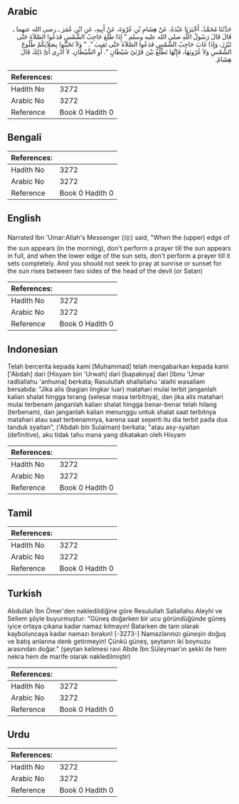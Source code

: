 ## Arabic


<div dir="rtl" lang="ar" style={{fontSize:'larger',backgroundColor:'#f8f9fa',padding:20}}>
حَدَّثَنَا مُحَمَّدٌ، أَخْبَرَنَا عَبْدَةُ، عَنْ هِشَامِ بْنِ عُرْوَةَ، عَنْ أَبِيهِ، عَنِ ابْنِ عُمَرَ ـ رضى الله عنهما ـ قَالَ قَالَ رَسُولُ اللَّهِ صلى الله عليه وسلم ‏"‏ إِذَا طَلَعَ حَاجِبُ الشَّمْسِ فَدَعُوا الصَّلاَةَ حَتَّى تَبْرُزَ، وَإِذَا غَابَ حَاجِبُ الشَّمْسِ فَدَعُوا الصَّلاَةَ حَتَّى تَغِيبَ ‏"‏‏.‏ ‏"‏ وَلاَ تَحَيَّنُوا بِصَلاَتِكُمْ طُلُوعَ الشَّمْسِ وَلاَ غُرُوبَهَا، فَإِنَّهَا تَطْلُعُ بَيْنَ قَرْنَىْ شَيْطَانٍ ‏"‏‏.‏ أَوِ الشَّيْطَانِ‏.‏ لاَ أَدْرِي أَىَّ ذَلِكَ قَالَ هِشَامٌ‏.‏
</div>
<div style={{backgroundColor:'#f8f9fa',padding:20, marginBottom: 10}}><table> <thead> <tr> <th>References:</th> <th></th> </tr> </thead> <tbody><tr><td>Hadith No</td><td>3272</td></tr><tr><td>Arabic No</td><td>3272</td></tr><tr><td>Reference</td><td>Book 0 Hadith 0</td></tr></tbody></table></div>

## Bengali


<div dir="ltr" lang="bn" style={{fontSize:'larger',backgroundColor:'#f8f9fa',padding:20}}>

</div>
<div style={{backgroundColor:'#f8f9fa',padding:20, marginBottom: 10}}><table> <thead> <tr> <th>References:</th> <th></th> </tr> </thead> <tbody><tr><td>Hadith No</td><td>3272</td></tr><tr><td>Arabic No</td><td>3272</td></tr><tr><td>Reference</td><td>Book 0 Hadith 0</td></tr></tbody></table></div>

## English


<div dir="ltr" lang="en" style={{fontSize:'larger',backgroundColor:'#f8f9fa',padding:20}}>
Narrated Ibn 'Umar:Allah's Messenger (ﷺ) said, "When the (upper) edge of the sun appears (in the morning), don't perform a prayer till the sun appears in full, and when the lower edge of the sun sets, don't perform a prayer till it sets completely. And you should not seek to pray at sunrise or sunset for the sun rises between two sides of the head of the devil (or Satan)
</div>
<div style={{backgroundColor:'#f8f9fa',padding:20, marginBottom: 10}}><table> <thead> <tr> <th>References:</th> <th></th> </tr> </thead> <tbody><tr><td>Hadith No</td><td>3272</td></tr><tr><td>Arabic No</td><td>3272</td></tr><tr><td>Reference</td><td>Book 0 Hadith 0</td></tr></tbody></table></div>

## Indonesian


<div dir="ltr" lang="id" style={{fontSize:'larger',backgroundColor:'#f8f9fa',padding:20}}>
Telah bercerita kepada kami [Muhammad] telah mengabarkan kepada kami ['Abdah] dari [Hisyam bin 'Urwah] dari [bapaknya] dari [Ibnu 'Umar radliallahu 'anhuma] berkata; Rasulullah shallallahu 'alaihi wasallam bersabda: "Jika alis (bagian lingkar luar) matahari mulai terbit janganlah kalian shalat hingga terang (selesai masa terbitnya), dan jika alis matahari mulai terbenam janganlah kalian shalat hingga benar-benar telah hilang (terbenam), dan janganlah kalian menunggu untuk shalat saat terbitnya matahari atau saat terbenamnya, karena saat seperti itu dia terbit pada dua tanduk syaitan", ('Abdah bin Sulaiman) berkata; "atau asy-syaitan (definitive), aku tidak tahu mana yang dikatakan oleh Hisyam
</div>
<div style={{backgroundColor:'#f8f9fa',padding:20, marginBottom: 10}}><table> <thead> <tr> <th>References:</th> <th></th> </tr> </thead> <tbody><tr><td>Hadith No</td><td>3272</td></tr><tr><td>Arabic No</td><td>3272</td></tr><tr><td>Reference</td><td>Book 0 Hadith 0</td></tr></tbody></table></div>

## Tamil


<div dir="ltr" lang="ta" style={{fontSize:'larger',backgroundColor:'#f8f9fa',padding:20}}>

</div>
<div style={{backgroundColor:'#f8f9fa',padding:20, marginBottom: 10}}><table> <thead> <tr> <th>References:</th> <th></th> </tr> </thead> <tbody><tr><td>Hadith No</td><td>3272</td></tr><tr><td>Arabic No</td><td>3272</td></tr><tr><td>Reference</td><td>Book 0 Hadith 0</td></tr></tbody></table></div>

## Turkish


<div dir="ltr" lang="tr" style={{fontSize:'larger',backgroundColor:'#f8f9fa',padding:20}}>
Abdullah İbn Ömer'den nakledildiğine göre Resulullah Sallallahu Aleyhi ve Sellem şöyle buyurmuştur: "Güneş doğarken bir ucu göründüğünde güneş iyice ortaya çıkana kadar namaz kılmayın! Batarken de tam olarak kayboluncaya kadar namazı bırakın! [-3273-] Namazlarınızı güneşin doğuş ve batış anlarına denk getirmeyin! Çünkü güneş, şeytanın iki boynuzu arasından doğar." (şeytan kelimesi ravi Abde İbn Süleyman'ın şekki ile hem nekra hem de marife olarak nakledilmiştir)
</div>
<div style={{backgroundColor:'#f8f9fa',padding:20, marginBottom: 10}}><table> <thead> <tr> <th>References:</th> <th></th> </tr> </thead> <tbody><tr><td>Hadith No</td><td>3272</td></tr><tr><td>Arabic No</td><td>3272</td></tr><tr><td>Reference</td><td>Book 0 Hadith 0</td></tr></tbody></table></div>

## Urdu


<div dir="rtl" lang="ur" style={{fontSize:'larger',backgroundColor:'#f8f9fa',padding:20}}>

</div>
<div style={{backgroundColor:'#f8f9fa',padding:20, marginBottom: 10}}><table> <thead> <tr> <th>References:</th> <th></th> </tr> </thead> <tbody><tr><td>Hadith No</td><td>3272</td></tr><tr><td>Arabic No</td><td>3272</td></tr><tr><td>Reference</td><td>Book 0 Hadith 0</td></tr></tbody></table></div>